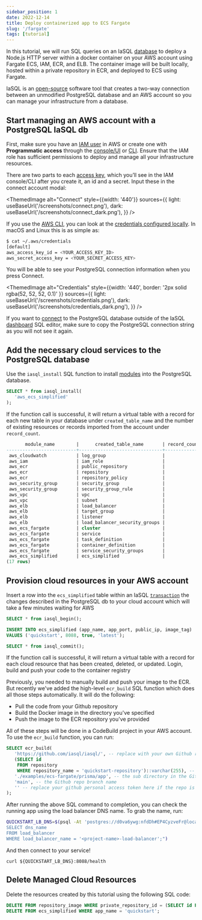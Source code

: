 ```yaml
---
sidebar_position: 1
date: 2022-12-14
title: Deploy containerized app to ECS Fargate
slug: '/fargate'
tags: [tutorial]
---
```


In this tutorial, we will run SQL queries on an IaSQL [database](/docs/database) to deploy a Node.js HTTP server within a docker container on your AWS account using Fargate ECS, IAM, ECR, and ELB. The container image will be built locally, hosted within a private repository in ECR, and deployed to ECS using Fargate.
<!--truncate-->
IaSQL is an [open-source](https://github.com/iasql/iasql) software tool that creates a two-way connection between an unmodified PostgreSQL database and an AWS account so you can manage your infrastructure from a database.

## Start managing an AWS account with a PostgreSQL IaSQL db

First, make sure you have an [IAM user](https://docs.aws.amazon.com/IAM/latest/UserGuide/id_users.html) in AWS or create one with **Programmatic access** through the [console/UI](https://docs.aws.amazon.com/IAM/latest/UserGuide/id_users_create.html#id_users_create_console) or [CLI](https://docs.aws.amazon.com/IAM/latest/UserGuide/id_users_create.html#id_users_create_cliwpsapi). Ensure that the IAM role has sufficient permissions to deploy and manage all your infrastructure resources.

There are two parts to each [access key](https://docs.aws.amazon.com/general/latest/gr/aws-sec-cred-types.html#access-keys-and-secret-access-keys), which you’ll see in the IAM console/CLI after you create it, an id and a secret. Input these in the connect account modal:


<ThemedImage
  alt="Connect"
  style={{width: '440'}}
  sources={{
    light: useBaseUrl('/screenshots/connect.png'),
    dark: useBaseUrl('/screenshots/connect_dark.png'),
  }}
/>

If you use the [AWS CLI](https://docs.aws.amazon.com/cli/), you can look at the [credentials configured locally](https://docs.aws.amazon.com/sdkref/latest/guide/file-location.html). In macOS and Linux this is as simple as:

```bash
$ cat ~/.aws/credentials
[default]
aws_access_key_id = <YOUR_ACCESS_KEY_ID>
aws_secret_access_key = <YOUR_SECRET_ACCESS_KEY>
```
You will be able to see your PostgreSQL connection information when you press Connect.

<ThemedImage
   alt="Credentials"
   style={{width: '440', border: '2px solid rgba(52, 52, 52, 0.1)' }}
   sources={{
   light: useBaseUrl('/screenshots/credentials.png'),
   dark: useBaseUrl('/screenshots/credentials_dark.png'),
   }}
/>

If you want to [connect](/docs/postgres) to the PostgreSQL database outside of the IaSQL [dashboard](https://app.iasql.com) SQL editor, make sure to copy the PostgreSQL connection string as you will not see it again.

## Add the necessary cloud services to the PostgreSQL database

Use the `iasql_install` SQL function to install [modules](/docs/module) into the PostgreSQL database.

```sql
SELECT * from iasql_install(
   'aws_ecs_simplified'
);
```

If the function call is successful, it will return a virtual table with a record for each new table in your database under `created_table_name` and the number of existing resources or records imported from the account under `record_count`.

```sql
       module_name        |      created_table_name       | record_count
--------------------------+-------------------------------+--------------
 aws_cloudwatch           | log_group                     |            0
 aws_iam                  | iam_role                      |            0
 aws_ecr                  | public_repository             |            0
 aws_ecr                  | repository                    |            1
 aws_ecr                  | repository_policy             |            0
 aws_security_group       | security_group                |            2
 aws_security_group       | security_group_rule           |            0
 aws_vpc                  | vpc                           |            1
 aws_vpc                  | subnet                        |            3
 aws_elb                  | load_balancer                 |            0
 aws_elb                  | target_group                  |            0
 aws_elb                  | listener                      |            0
 aws_elb                  | load_balancer_security_groups |            0
 aws_ecs_fargate          | cluster                       |            0
 aws_ecs_fargate          | service                       |            0
 aws_ecs_fargate          | task_definition               |            0
 aws_ecs_fargate          | container_definition          |            0
 aws_ecs_fargate          | service_security_groups       |            0
 aws_ecs_simplified       | ecs_simplified                |            0
(17 rows)
```

## Provision cloud resources in your AWS account

Insert a row into the `ecs_simplified` table within an IaSQL [`transaction`](/docs/transaction) the changes described in the PostgreSQL db to your cloud account which will take a few minutes waiting for AWS


```sql
SELECT * from iasql_begin();

INSERT INTO ecs_simplified (app_name, app_port, public_ip, image_tag)
VALUES ('quickstart', 8088, true, 'latest');

SELECT * from iasql_commit();
```

If the function call is successful, it will return a virtual table with a record for each cloud resource that has been created, deleted, or updated.
Login, build and push your code to the container registry

Previously, you needed to manually build and push your image to the ECR. But recently we've added the high-level `ecr_build` SQL function which does all those steps automatically. It will do the following:
- Pull the code from your Github repository
- Build the Docker image in the directory you've specified
- Push the image to the ECR repository you've provided

All of these steps will be done in a CodeBuild project in your AWS account. To use the `ecr_build` function, you can run:

```sql
SELECT ecr_build(
   'https://github.com/iasql/iasql/', -- replace with your own Github repo if you want to use your own codebase
   (SELECT id
    FROM repository
    WHERE repository_name = 'quickstart-repository')::varchar(255), -- replace quickstart if you've changed the project name
   './examples/ecs-fargate/prisma/app', -- the sub directory in the Github repo that the image should be built in
   'main', -- the Github repo branch name
   '' -- replace your github personal access token here if the repo is private
);
```

After running the above SQL command to completion, you can check the running app using the load balancer DNS name. To grab the name, run:
```bash
QUICKSTART_LB_DNS=$(psql -At 'postgres://d0va6ywg:nfdDh#EP4CyzveFr@localhost:5432/_4b2bb09a59a411e4' -c "
SELECT dns_name
FROM load_balancer
WHERE load_balancer_name = '<project-name>-load-balancer';")
```
And then connect to your service!

```
curl ${QUICKSTART_LB_DNS}:8088/health
```


## Delete Managed Cloud Resources

Delete the resources created by this tutorial using the following SQL code:

```sql title="psql postgres://qpp3pzqb:LN6jnHfhRJTBD6ia@localhost:5432/_3ba201e349a11daf -c"
DELETE FROM repository_image WHERE private_repository_id = (SELECT id FROM repository WHERE repository_name = 'quickstart-repository');
DELETE FROM ecs_simplified WHERE app_name = 'quickstart';
```